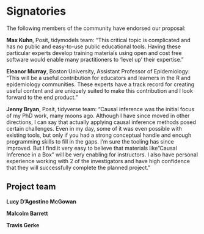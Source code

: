 # Signatories

The following members of the community have endorsed our proposal:

**Max Kuhn**, Posit, tidymodels team: "This critical topic is complicated and has no public and easy-to-use public educational tools. Having these particular experts develop training materials using open and cost free software would enable many practitioners to 'level up' their expertise."

**Eleanor Murray**, Boston University, Assistant Professor of Epidemiology: "This will be a useful contribution for educators and learners in the R and epidemiology communities. These experts have a track record for creating useful content and are uniquely suited to make this contribution and I look forward to the end product."

**Jenny Bryan**, Posit, tidyverse team: "Causal inference was the initial focus of my PhD work, many moons ago. Although I have since moved in other directions, I can say that actually applying causal inference methods posed certain challenges. Even in my day, some of it was even possible with existing tools, but only if you had a strong conceptual handle and enough programming skills to fill in the gaps. I'm sure the tooling has since improved. But I find it very easy to believe that materials like "Causal Inference in a Box" will be very enabling for instructors. I also have personal experience working with 2 of the investigators and have high confidence that they will successfully complete the planned project."

## Project team

**Lucy D'Agostino McGowan** 

**Malcolm Barrett** 

**Travis Gerke**

